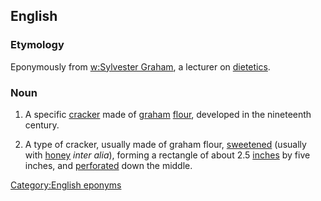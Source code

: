 ==English==
{{wikipedia}}
===Etymology===
Eponymously from [[w:Sylvester Graham]], a lecturer on [[dietetics]].
===Noun===
{{en-noun|sg=[[graham]] [[cracker]]}}
#{{US|dated}} A specific [[cracker]] made of [[graham]] [[flour]], developed in the nineteenth century.
#{{US|by extension}} A type of cracker, usually made of graham flour, [[sweeten]]ed (usually with [[honey]] ''inter alia''), forming a rectangle of about 2.5 [[inch]]es by five inches, and [[perforate]]d down the middle.

[[Category:English eponyms]]